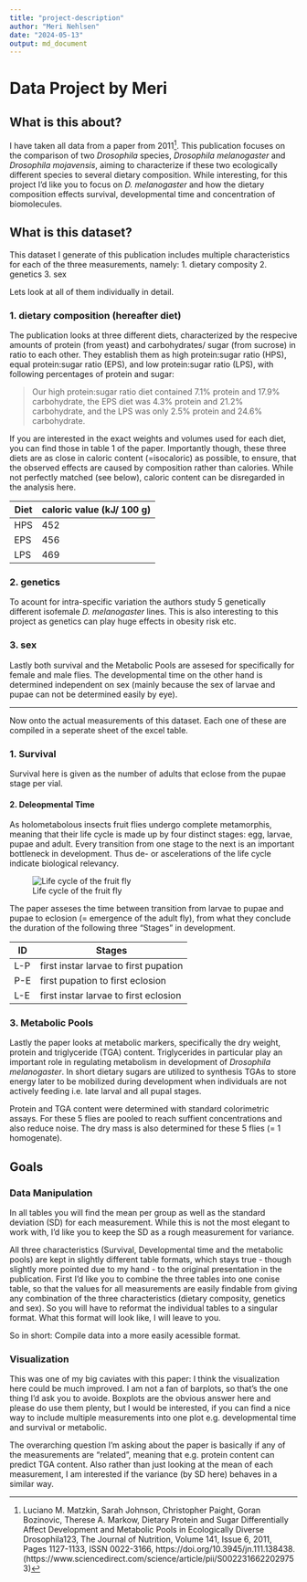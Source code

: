 ```yaml
---
title: "project-description"
author: "Meri Nehlsen"
date: "2024-05-13"
output: md_document
---
```


# Data Project by Meri

## What is this about?

I have taken all data from a paper from 2011[^1].
This publication focuses on the comparison of two *Drosophila* species, *Drosophila melanogaster* and *Drosophila mojavensis*, aiming to characterize if these two ecologically different species to several dietary composition. While interesting, for this project I'd like you to focus on *D. melanogaster* and how the dietary composition effects survival, developmental time and concentration of biomolecules.

## What is this dataset?
This dataset I generate of this publication includes multiple characteristics for each of the three measurements, namely:
1. dietary composity
2. genetics
3. sex

Lets look at all of them individually in detail.

### 1. dietary composition (hereafter diet)

The publication looks at three different diets, characterized by the respecive amounts of protein (from yeast) and carbohydrates/ sugar (from sucrose) in ratio to each other. They establish them as high protein:sugar ratio (HPS), equal protein:sugar ratio (EPS), and low protein:sugar ratio (LPS), with following percentages of protein and sugar: 

> Our high protein:sugar ratio diet contained 7.1% protein and 17.9% carbohydrate, the EPS diet was 4.3% protein and 21.2% carbohydrate, and the LPS was only 2.5% protein and 24.6% carbohydrate.

If you are interested in the exact weights and volumes used for each diet, you can find those in table 1 of the paper. Importantly though, these three diets are as close in caloric content (=isocaloric) as possible, to ensure, that the observed effects are caused by composition rather than calories. While not perfectly matched (see below), caloric content can be disregarded in the analysis here.

Diet | caloric value (kJ/ 100 g)
-|-
HPS | 452
EPS | 456
LPS | 469

### 2. genetics

To acount for intra-specific variation the authors study 5 genetically different isofemale *D. melanogaster* lines. This is also interesting to this project as genetics can play huge effects in obesity risk etc.

### 3. sex

Lastly both survival and the Metabolic Pools are assesed for specifically for female and male flies. The developmental time on the other hand is determined independent on sex (mainly because the sex of larvae and pupae can not be determined easily by eye).

---

Now onto the actual measurements of this dataset. Each one of these are compiled in a seperate sheet of the excel table.

### 1. Survival

Survival here is given as the number of adults that eclose from the pupae stage per vial.

#### 2. Deleopmental Time 

As holometabolous insects fruit flies undergo complete metamorphis, meaning that their life cycle is made up by four distinct stages: egg, larvae, pupae and adult. Every transition from one stage to the next is an important bottleneck in development. Thus de- or ascelerations of the life cycle indicate biological relevancy.

![Life cycle of the fruit fly](https://www.researchgate.net/profile/Yu-Cai-26/publication/264127592/figure/fig1/AS:601624363954206@1520449834722/The-whole-life-cycle-of-the-fruit-fly-Drosophila-is-relatively-rapid-and-takes-only.png)

The paper asseses the time between transition from larvae to pupae and pupae to eclosion (= emergence of the adult fly), from what they conclude the duration of the following three "Stages" in development.

ID | Stages
-|-
L-P | first instar larvae to first pupation
P-E | first pupation to first eclosion
L-E | first instar larvae to first eclosion

### 3. Metabolic Pools

Lastly the paper looks at metabolic markers, specifically the dry weight, protein and triglyceride (TGA) content. Triglycerides in particular play an important role in regulating metabolism in development of *Drosophila melanogaster*. In short dietary sugars are utilized to synthesis TGAs to store energy later to be mobilized during development when individuals are not actively feeding i.e. late larval and all pupal stages.

Protein and TGA content were determined with standard colorimetric assays. For these 5 flies are pooled to reach suffient concentrations and also reduce noise. The dry mass is also determined for these 5 flies (= 1 homogenate).


## Goals

### Data Manipulation

In all tables you will find the mean per group as well as the standard deviation (SD) for each measurement. While this is not the most elegant to work with, I'd like you to keep the SD as a rough measurement for variance.

All three characteristics (Survival, Developmental time and the metabolic pools) are kept in slightly different table formats, which stays true - though slightly more pointed due to my hand - to the original presentation in the publication. First I'd like you to combine the three tables into one conise table, so that the values for all measurements are easily findable from giving any combination of the three characteristics (dietary composity, genetics and sex). So you will have to reformat the individual tables to a singular format. What this format will look like, I will leave to you. 

So in short: Compile data into a more easily acessible format.

### Visualization

This was one of my big caviates with this paper: I think the visualization here could be much improved. I am not a fan of barplots, so that's the one thing I'd ask you to avoide. Boxplots are the obvious answer here and please do use them plenty, but I would be interested, if you can find a nice way to include multiple measurements into one plot e.g. developmental time and survival or metabolic.

The overarching question I'm asking about the paper is basically if any of the measurements are "related", meaning that e.g. protein content can predict TGA content. Also rather than just looking at the mean of each measurement, I am interested if the variance (by SD here) behaves in a similar way.

[^1]: Luciano M. Matzkin, Sarah Johnson, Christopher Paight, Goran Bozinovic, Therese A. Markow,
  Dietary Protein and Sugar Differentially Affect Development and Metabolic Pools in Ecologically Diverse Drosophila123,
  The Journal of Nutrition,
  Volume 141, Issue 6,
  2011,
  Pages 1127-1133,
  ISSN 0022-3166,
  https://doi.org/10.3945/jn.111.138438.
  (https://www.sciencedirect.com/science/article/pii/S0022316622029753)